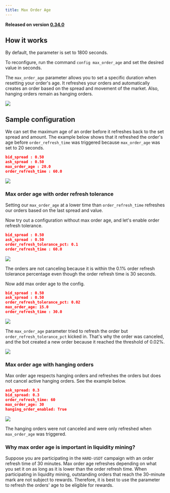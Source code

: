 ```yaml
---
title: Max Order Age
---
```


**Released on version [0.34.0](/release-notes/0.34.0)**

## How it works

By default, the parameter is set to 1800 seconds.

To reconfigure, run the command `config max_order_age` and set the desired value in seconds.

The `max_order_age` parameter allows you to set a specific duration when resetting your order's age. It refreshes your orders and automatically creates an order based on the spread and movement of the market. Also, hanging orders remain as hanging orders.

![](img/config.gif)

## Sample configuration

We can set the maximum age of an order before it refreshes back to the set spread and amount. The example below shows that it refreshed the order's age before `order_refresh_time` was triggered because `max_order_age` was set to 20 seconds.

```json
bid_spread : 0.50
ask_spread : 0.50
max_order_age : 20.0
order_refresh_time : 60.0
```

![](img/max-order-age.png)

### Max order age with order refresh tolerance

Setting our `max_order_age` at a lower time than `order_refresh_time` refreshes our orders based on the last spread and value.

Now try out a configuration without max order age, and let's enable order refresh tolerance.

```json
bid_spread : 0.50
ask_spread : 0.50
order_refresh_tolerance_pct: 0.1
order_refresh_time : 60.0
```

![](img/order-refresh-tolerance.png)

The orders are not canceling because it is within the 0.1% order refresh tolerance percentage even though the order refresh time is 30 seconds.

Now add max order age to the config.

```json
bid_spread : 0.50
ask_spread : 0.50
order_refresh_tolerance_pct: 0.02
max_order_age: 15.0
order_refresh_time : 30.0
```

![](img/different-config.png)

The `max_order_age` parameter tried to refresh the order but `order_refresh_tolerance_pct` kicked in. That's why the order was canceled, and the bot created a new order because it reached the threshold of 0.02%.

![](img/different-config2.png)

### Max order age with hanging orders

Max order age respects hanging orders and refreshes the orders but does not cancel active hanging orders. See the example below.

```json
ask_spread: 0.3
bid_spread: 0.3
order_refresh_time: 60
max_order_age: 30
hanging_order_enabled: True
```

![](img/max_order_hanging_order.gif)

The hanging orders were not canceled and were only refreshed when `max_order_age` was triggered.

### Why max order age is important in liquidity mining?

Suppose you are participating in the `HARD-USDT` campaign with an order refresh time of 30 minutes. Max order age refreshes depending on what you set it on as long as it is lower than the order refresh time. When participating in liquidity mining, outstanding orders that reach the 30-minute mark are not subject to rewards. Therefore, it is best to use the parameter to refresh the orders' age to be eligible for rewards.
